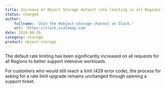 ```yaml
---
title: Increase of Object Storage default rate limiting in all Regions
status: changed
author:
    fullname: 'Join the #object-storage channel on Slack.'
    url: 'https://slack.scaleway.com'
date: 2024-09-26
category: storage
product: object-storage
---
```


The default rate limiting has been significantly increased on all requests for all Regions to better support intensive workloads. 

For customers who would still reach a limit (429 error code), the process for asking for a rate limit upgrade remains unchanged through opening a support ticket.

